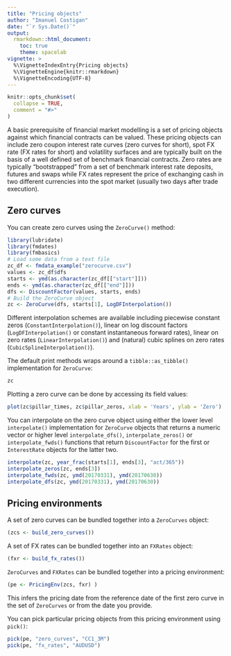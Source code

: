 ```yaml
---
title: "Pricing objects"
author: "Imanuel Costigan"
date: "`r Sys.Date()`"
output: 
  rmarkdown::html_document:
    toc: true
    theme: spacelab
vignette: >
  %\VignetteIndexEntry{Pricing objects}
  %\VignetteEngine{knitr::rmarkdown}
  %\VignetteEncoding{UTF-8}
---
```


```r
knitr::opts_chunk$set(
  collapse = TRUE,
  comment = "#>"
)
```

A basic prerequisite of financial market modelling is a set of pricing objects against which financial contracts can be valued. These pricing objects can include zero coupon interest rate curves (zero curves for short), spot FX rate (FX rates for short) and volatility surfaces and are typically built on the basis of a well defined set of benchmark financial contracts. Zero rates are typically "bootstrapped" from a set of benchmark interest rate deposits, futures and swaps while FX rates represent the price of exchanging cash in two different currencies into the spot market (usually two days after trade execution).

## Zero curves

You can create zero curves using the `ZeroCurve()` method:

```r
library(lubridate)
library(fmdates)
library(fmbasics)
# Load some data from a text file
zc_df <- fmdata_example("zerocurve.csv")
values <- zc_df$dfs
starts <- ymd(as.character(zc_df[["start"]]))
ends <- ymd(as.character(zc_df[["end"]]))
dfs <- DiscountFactor(values, starts, ends)
# Build the ZeroCurve object
zc <- ZeroCurve(dfs, starts[1], LogDFInterpolation())
```

Different interpolation schemes are available including piecewise constant zeros (`ConstantInterpolation()`), linear on log discount factors (`LogDFInterpolation()` or constant instantaneous forward rates), linear on zero rates (`LinearInterpolation()`) and (natural) cubic splines on zero rates (`CubicSplineInterpolation()`).

The default print methods wraps around a `tibble::as_tibble()` implementation for `ZeroCurve`:

```r
zc
```

Plotting a zero curve can be done by accessing its field values:

```r
plot(zc$pillar_times, zc$pillar_zeros, xlab = 'Years', ylab = 'Zero')
```


You can interpolate on the zero curve object using either the lower level `interpolate()` implementation for `ZeroCurve` objects that returns a numeric vector or higher level `interpolate_dfs()`, `interpolate_zeros()` or `interpolate_fwds()` functions that return `DiscountFactor` for the first or `InterestRate` objects for the latter two.

```r
interpolate(zc, year_frac(starts[1], ends[3], "act/365"))
interpolate_zeros(zc, ends[3])
interpolate_fwds(zc, ymd(20170331), ymd(20170630))
interpolate_dfs(zc, ymd(20170331), ymd(20170630))
```


## Pricing environments

A set of zero curves can be bundled together into a `ZeroCurves` object:

```r
(zcs <- build_zero_curves())
```

A set of FX rates can be bundled together into an `FXRates` object:

```r
(fxr <- build_fx_rates())
```

`ZeroCurves` and `FXRates` can be bundled together into a pricing environment:

```r
(pe <- PricingEnv(zcs, fxr) )
```

This infers the pricing date from the reference date of the first zero curve in the set of `ZeroCurves` or from the date you provide.

You can pick particular pricing objects from this pricing environment using `pick()`:

```r
pick(pe, "zero_curves", "CC1_3M")
pick(pe, "fx_rates", "AUDUSD")
```



